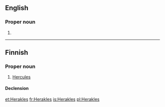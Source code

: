 {{also|Hêraklês}}
==English==

===Proper noun===
{{en-proper noun}}

# {{alternative spelling of|Heracles}}

----

==Finnish==

===Proper noun===
{{fi-proper noun}}

# {{Greek mythology|lang=fi}} [[Hercules]]

====Declension====
{{fi-decl-vieras|Herakl|||e|nopl=1}}

[[et:Herakles]]
[[fr:Herakles]]
[[is:Herakles]]
[[pl:Herakles]]